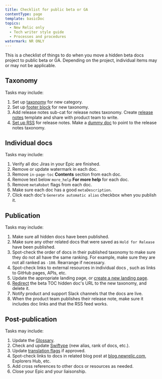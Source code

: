 ```yaml
---
title: Checklist for public beta or GA
contentType: page
template: basicDoc
topics:
  - New Relic only
  - Tech writer style guide
  - Processes and procedures
watermark: NR ONLY
---
```


This is a checklist of things to do when you move a hidden beta docs project to public beta or GA. Depending on the project, individual items may or may not be applicable.

## Taxonomy

Tasks may include:

1. Set up [taxonomy](/docs/new-relic-only/drupal-configuration/drupal-taxonomy/primary-navigation-taxonomy-management#nav-structure) for new category.
2. Set up [footer block](/docs/new-relic-only/drupal-configuration/page-components/manage-content-footers) for new taxonomy.
3. Add release notes sub-cat for release notes taxonomy. Create [release notes](/docs/new-relic-only/basic-style-guide/writing-guidelines/create-release-notes) template and share with product team to write.
4. [Set up RSS](/docs/new-relic-only/drupal-configuration/content-types/working-rss-feeds) for release notes. Make a [dummy doc](/docs/new-relic-only/drupal-configuration/menu-management/add-or-edit-dummy-doc-links-menus) to point to the release notes taxonomy.

## Individual docs

Tasks may include:

1. Verify all doc Jiras in your Epic are finished.
2. Remove or update watermark in each doc.
3. Remove `in-page-toc` **Contents** section from each doc.
4. Remove text below `more_help` **For more help** for each doc.
5. Remove `metaRobot` flags from each doc.
6. Make sure each doc has a good `metaDescription`.
7. Click each doc's `Generate automatic alias` checkbox when you publish it.

## Publication

Tasks may include:

1. Make sure all hidden docs have been published.
2. Make sure any other related docs that were saved as `Hold for Release` have been published.
3. Spot-check the order of docs in their published taxonomy to make sure they do not all have the same ranking. For example, make sure they are not all ranked as `-100`. Rearrange if necessary.
4. Spot-check links to external resources in individual docs , such as links to GitHub pages, APIs, etc.
5. Update the appropriate landing page, or [create a new landing page](/docs/new-relic-only/drupal-configuration/content-types/work-landing-pages).
6. [Redirect](/docs/new-relic-only/tech-writer-style-guide/processes-procedures/delete-document) the beta TOC hidden doc's URL to the new taxonomy, and delete it.
7. Notify product and support Slack channels that the docs are live.
8. When the product team publishes their release note, make sure it includes doc links and that the RSS feed works.

## Post-publication

Tasks may include:

1. Update the [Glossary](/docs/using-new-relic/welcome-new-relic/get-started/glossary).
2. Check and update [Swiftype](https://app.swiftype.com/select) (new alias, rank of docs, etc.).
3. Update [translation flags](/docs/new-relic-only/basic-style-guide/writing-guidelines/manage-translated-docs#request-translation) if approved.
4. Spot-check links to docs in related blog post at [blog.newrelic.com](https://blog.newrelic.com), Explorers Hub, etc.
5. Add cross references to other docs or resources as needed.
6. Close your Epic and your liaisonship.
